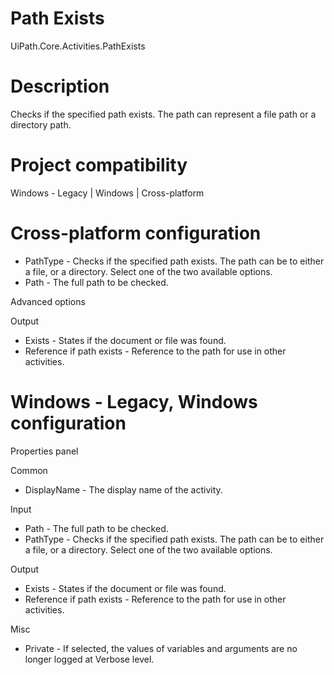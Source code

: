 ﻿# Path Exists

UiPath.Core.Activities.PathExists

# Description

Checks if the specified path exists. The path can represent a file path or a directory path.

# Project compatibility

Windows - Legacy | Windows | Cross-platform

# Cross-platform configuration

* PathType - Checks if the specified path exists. The path can be to either a file, or a directory. Select one of the two available options.
* Path - The full path to be checked.

Advanced options

Output

* Exists - States if the document or file was found.
* Reference if path exists - Reference to the path for use in other activities.

# Windows - Legacy, Windows configuration

Properties panel

Common

* DisplayName - The display name of the activity.

Input

* Path - The full path to be checked.
* PathType - Checks if the specified path exists. The path can be to either a file, or a directory. Select one of the two available options.

Output

* Exists - States if the document or file was found.
* Reference if path exists - Reference to the path for use in other activities.

Misc

* Private - If selected, the values of variables and arguments are no longer logged at Verbose level.

